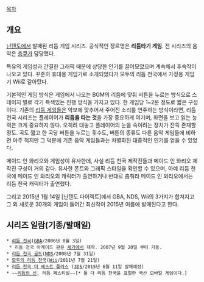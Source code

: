[[목차]]

== 개요 ==

[[닌텐도]]에서 발매된 리듬 게임 시리즈. 공식적인 장르명은 '''리듬타기 게임'''. 전 시리즈의 음악은 [[층쿠]]가 담당했다.

특유의 게임성과 간결한 그래픽 때문에 상당한 인기를 끌어모았으며 계속해서 후속작이 나오고 있다. 꾸준히 휴대용 게임기로 소개되었다가 모두의 리듬 천국에서 가정용 게임기 Wii로 갈아탔다.

기본적인 게임 방식은 게임에서 나오는 BGM의 리듬에 맞춰 버튼을 누르는 방식으로 스테이지 별로 각기 특색있는 진행 방식을 가지고 있다. 한 게임당 1~2분 정도로 짧은 구성이다. 기존의 [[리듬 게임]]들은 악보에 맞추어서 주어진 소리를 연주하는 방식이라면, 리듬 천국 시리즈는 플레이어가 '''리듬을 타는 것'''을 가장 중요하게 여기며, 화면을 보고 읽는 능력은 크게 중요하지 않다. 오히려 대놓고 플레이어의 눈을 속이려는 장치가 잔뜩 존재할 정도. 곡도 짧고 한 곡당 버튼을 누르는 횟수도, 버튼의 종류도 다른 음악 게임들에 비하면 아주 적지만 그 덕분에 기존 음악 게임들과는 차별화된 대중적인 인기를 얻을 수 있었다.

메이드 인 와리오와 게임성이 유사한데, 사실 리듬 천국 제작진들과 메이드 인 와리오 제작진 구성이 거의 같다. 유사한 폰트와 그래픽 스타일을 확인할 수 있으며, 아예 리듬 천국에 메이드 인 와리오의 캐릭터가 출연하거나 반대로  춤춰라 메이드 인 와리오에서는 리듬 천국 캐릭터가 출연했다.

그리고 2015년 1월 14일 [닌텐도 다이렉트]에서 GBA, NDS, Wii의 3가지가 합쳐지고 그 외 새로운 30개의 게임이 들어간 최신작이 2015년 여름에 발매된다고 한다.

== 시리즈 일람(기종/발매일) ==
 * [[리듬 천국]]([[GBA]]/2006년 8월 3일)
  * 리듬 천국 아케이드 판은 [[세가]]에서 제작. 2007년 9월 20일 부터 가동.
 * [[리듬 천국 골드]]([[NDS]]/2008년 7월 31일)
 * [[모두의 리듬 천국]]([[Wii]]/2011년 7월 21일)
 * [[리듬 천국 더 베스트 플러스]] ([[3DS]]/2015년 6월 11일 발매예정)
 * ~~[[리듬의 신]], 리듬 페스티발~~[* 둘 다 리듬 천국을 표절한 국산 모바일 게임이다.]



